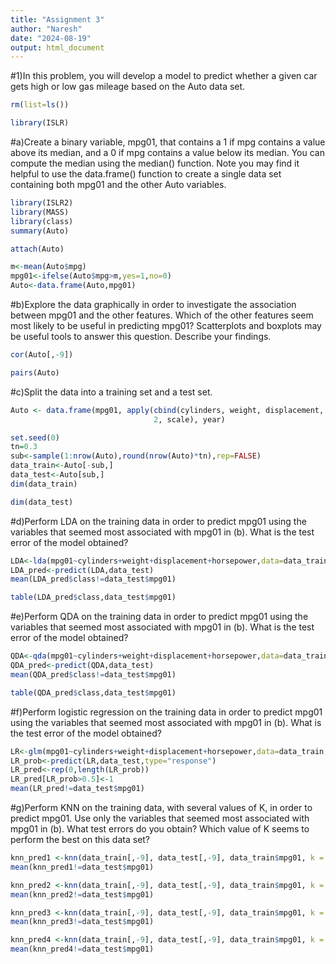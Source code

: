 ---
title: "Assignment 3"
author: "Naresh"
date: "2024-08-19"
output: html_document
---

#1)In this problem, you will develop a model to predict whether a given car gets high or low gas mileage based on the Auto data set.




```{r}
rm(list=ls())

library(ISLR)
```

#a)Create a binary variable, mpg01, that contains a 1 if mpg contains a value above its median, and a 0 if mpg contains a value below its median. You can compute the median using the median() function. Note you may find it helpful to use the data.frame() function to create a single data set containing both mpg01 and the other Auto variables.


```{r}
library(ISLR2)
library(MASS)
library(class)
summary(Auto)
```


```{r}
attach(Auto)
```



```{r}
m<-mean(Auto$mpg)
mpg01<-ifelse(Auto$mpg>m,yes=1,no=0)
Auto<-data.frame(Auto,mpg01)
```


#b)Explore the data graphically in order to investigate the association between mpg01 and the other features. Which of the other features seem most likely to be useful in predicting mpg01? Scatterplots and boxplots may be useful tools to answer this question. Describe your findings. 

```{r}
cor(Auto[,-9])
```


```{r}
pairs(Auto)
```


#c)Split the data into a training set and a test set.

```{r}
Auto <- data.frame(mpg01, apply(cbind(cylinders, weight, displacement, horsepower, acceleration), 
                                2, scale), year)
```


```{r}
set.seed(0)
tn=0.3
sub<-sample(1:nrow(Auto),round(nrow(Auto)*tn),rep=FALSE)
data_train<-Auto[-sub,]
data_test<-Auto[sub,]
dim(data_train)
```


```{r}
dim(data_test)
```
#d)Perform LDA on the training data in order to predict mpg01 using the variables that seemed most associated with mpg01 in (b). What is the test error of the model obtained? 

```{r}
LDA<-lda(mpg01~cylinders+weight+displacement+horsepower,data=data_train)
LDA_pred<-predict(LDA,data_test)
mean(LDA_pred$class!=data_test$mpg01)
```


```{r}
table(LDA_pred$class,data_test$mpg01)
```


#e)Perform QDA on the training data in order to predict mpg01 using the variables that seemed most associated with mpg01 in (b). What is the test error of the model obtained? 

```{r}
QDA<-qda(mpg01~cylinders+weight+displacement+horsepower,data=data_train)
QDA_pred<-predict(QDA,data_test)
mean(QDA_pred$class!=data_test$mpg01) 
```


```{r}
table(QDA_pred$class,data_test$mpg01)
```

#f)Perform logistic regression on the training data in order to predict mpg01 using the variables that seemed most associated with mpg01 in (b). What is the test error of the model obtained?


```{r}
LR<-glm(mpg01~cylinders+weight+displacement+horsepower,data=data_train,family = binomial)
LR_prob<-predict(LR,data_test,type="response")
LR_pred<-rep(0,length(LR_prob))
LR_pred[LR_prob>0.5]<-1
mean(LR_pred!=data_test$mpg01)
```


#g)Perform KNN on the training data, with several values of K, in order to predict mpg01. Use only the variables that seemed most associated with mpg01 in (b). What test errors do you obtain? Which value of K seems to perform the best on this data set?

```{r}
knn_pred1 <-knn(data_train[,-9], data_test[,-9], data_train$mpg01, k = 1)
mean(knn_pred1!=data_test$mpg01)
```


```{r}
knn_pred2 <-knn(data_train[,-9], data_test[,-9], data_train$mpg01, k = 2)
mean(knn_pred2!=data_test$mpg01)
```


```{r}
knn_pred3 <-knn(data_train[,-9], data_test[,-9], data_train$mpg01, k = 3)
mean(knn_pred3!=data_test$mpg01)
```


```{r}
knn_pred4 <-knn(data_train[,-9], data_test[,-9], data_train$mpg01, k = 5)
mean(knn_pred4!=data_test$mpg01)
```


```{r}
```


```{r}
```


```{r}
```


```{r}
```

